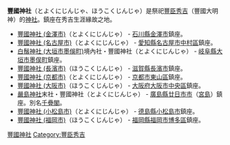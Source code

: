 '''豐國神社'''（とよくにじんじゃ、ほうこくじんじゃ）是祭祀[[豐臣秀吉|豐臣秀吉]]（豐國大明神）的[[神社|神社]]。鎮座在秀吉生涯緣故之地。

* [[豐國神社_(金澤市)|豐國神社 (金澤市)]]（とよくにじんじゃ） - [[石川縣|石川縣]][[金澤市|金澤市]]鎮座。
* [[豐國神社_(名古屋市)|豐國神社 (名古屋市)]]（とよくにじんじゃ） - [[愛知縣|愛知縣]][[名古屋市|名古屋市]][[中村區|中村區]]鎮座。
* [[白鬚神社_(大垣市墨俁町)|白鬚神社 (大垣市墨俁町)]]境內社・豐國神社（とよくにじんじゃ） - [[岐阜縣|岐阜縣]][[大垣市|大垣市]][[墨俣町|墨俣町]]鎮座。
* [[豐國神社_(長濱市)|豐國神社 (長濱市)]]（ほうこくじんじゃ） - [[滋賀縣|滋賀縣]][[長濱市|長濱市]]鎮座。
* [[豐國神社_(京都市)|豐國神社 (京都市)]]（とよくにじんじゃ） - [[京都市|京都市]][[東山區_(日本)|東山區]]鎮座。
* [[豐國神社_(大阪市)|豐國神社 (大阪市)]]（ほうこくじんじゃ） - [[大阪府|大阪府]][[大阪市|大阪市]][[中央區_(大阪市)|中央區]]鎮座。
* [[嚴島神社|嚴島神社]]末社・豐國神社（とよくにじんじゃ） - [[廣島縣|廣島縣]][[廿日市市|廿日市市]]（[[宮島|宮島]]）鎮座。別名[[千疊閣|千疊閣]]。
* [[豐國神社_(小松島市)|豐國神社 (小松島市)]]（とよくにじんじゃ） - [[德島縣|德島縣]][[小松島市|小松島市]]鎮座。
* [[豐國神社_(福岡市)|豐國神社 (福岡市)]]（ほうこくじんじゃ） - [[福岡縣|福岡縣]][[福岡市|福岡市]][[博多區|博多區]]鎮座。

{{消歧义|豐|cat=四字神社消歧義}}
[[Category:豐國神社|]]
[[Category:豐臣秀吉|Category:豐臣秀吉]]